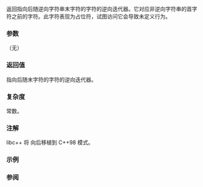 {{cpp/string/basic_string/title|rend|crend}}
{{cpp/string/basic_string/navbar}}
{{dcl begin}}
{{dcla|anchor=no|num=1|noexcept=c++11|constexpr=c++20|
reverse_iterator rend();
}}
{{dcla|anchor=no|num=2|noexcept=c++11|constexpr=c++20|
const_reverse_iterator rend() const;
}}
{{dcla|anchor=no|num=3|since=c++11|constexpr=c++20|
const_reverse_iterator crend() const noexcept;
}}
{{dcl end}}

返回指向后随逆向字符串末字符的字符的逆向迭代器。它对应非逆向字符串的首字符之前的字符。此字符表现为占位符，试图访问它会导致未定义行为。

{{image|range-rbegin-rend.svg}}

===参数===
（无）

===返回值===
指向后随末字符的字符的逆向迭代器。

===复杂度===
常数。

===注解===
libc++ 将 {{tt|crend()}} 向后移植到 C++98 模式。

===示例===
{{example
|code=
#include &lt;algorithm&gt;
#include &lt;iostream&gt;
#include &lt;iterator&gt;
#include &lt;string&gt;

int main()
{
    std::string p("[A man, a plan, a canal: Panama]");
    std::string q;

    std::copy(p.crbegin(), p.crend(), std::back_inserter(q));
    std::cout &lt;&lt; "q = " &lt;&lt; q &lt;&lt; '\n';

    std::copy(q.crbegin(), q.crend(), p.rbegin());
    std::cout &lt;&lt; "p = " &lt;&lt; p &lt;&lt; '\n';
}
|output=
q = ]amanaP :lanac a ,nalp a ,nam A[
p = ]amanaP :lanac a ,nalp a ,nam A[
}}

===参阅===
{{dsc begin}}
{{dsc inc|cpp/string/basic_string/dsc rbegin}}
{{dsc inc|cpp/string/basic_string_view/dsc rend}}
{{dsc end}}

{{langlinks|de|en|es|fr|it|ja|pt|ru}}